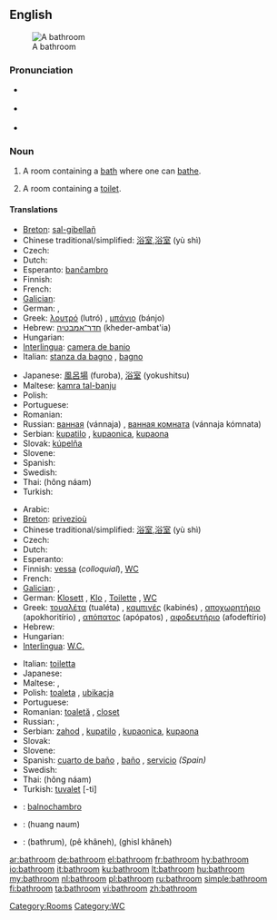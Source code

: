 ==English==
[[Image:Bathroom in the Beamish Museum 01.JPG|thumb|right|A bathroom]]

===Pronunciation===
* {{a|RP}} {{IPA|/ˈbɑːθɹuːm/}}
* {{a|US}} {{IPA|/ˈbæθɹuːm/}}
* {{audio|en-us-bathroom.ogg|Audio (US)}}

===Noun===
{{en-noun}}

# A room containing a [[bath]] where one can [[bathe]].
# {{chiefly|North American}} A room containing a [[toilet]].

====Translations====
{{trans-top|a room containing a bath where one can bathe}}
* [[Breton]]: [[sal-gibellañ]] {{f}}
* Chinese traditional/simplified: [[浴室]],[[浴室]] (yù shì)
* Czech: {{t+|cs|koupelna|f}}
* Dutch: {{t+|nl|badkamer|f}}
* Esperanto: [[banĉambro]]
* Finnish: {{t-|fi|kylpyhuone}}
* French: {{t+|fr|salle de bains|f}}
* [[Galician]]: {{t-|gl|baño|xs=Galician}} {{m}}
* German: {{t+|de|Badezimmer|n}}, {{t+|de|Bad|n}}
* Greek: [[λουτρό]] (lutró) {{n}}, [[μπάνιο]] (bánjo) {{n}}
* Hebrew: [[חדר־אמבטיה]] (kheder-ambat'ia) {{m}}
* Hungarian: {{t+|hu|fürdőszoba}}
* [[Interlingua]]: [[camera de banio]]
* Italian: [[stanza da bagno]] {{f}}, [[bagno]] {{m}}
{{trans-mid}}
* Japanese: [[風呂場]] (furoba), [[浴室]] (yokushitsu)
* Maltese: [[kamra tal-banju]]
* Polish: {{t+|pl|łazienka|f}}
* Portuguese: {{t+|pt|banheiro|m}}
* Romanian: {{t+|ro|baie|f}}
* Russian: [[ванная]] (vánnaja) {{f}}, [[ванная комната]] (vánnaja kómnata) {{f}}
* Serbian: [[kupatilo]] {{n}}, [[kupaonica]], [[kupaona]]
* Slovak: [[kúpelňa]] {{f}}
* Slovene: {{t+|sl|kopalnica|f}}
* Spanish: {{t-|es|cuarto de baño|m}}
* Swedish: {{t-|sv|badrum|n}}
* Thai: {{Thai|[[ห้องน้ำ]]}} (hông náam)
* Turkish: {{t+|tr|banyo}}
{{trans-bottom}}

{{trans-top|a room containing a toilet}}
* Arabic: {{Arab|[[مرحاض]]}} {{unicode|(merħá:ɖ)}} {{m}}
* [[Breton]]: [[privezioù]] {{p}}
* Chinese traditional/simplified: [[浴室]],[[浴室]] (yù shì)
* Czech: {{t-|cs|záchod|m}}
* Dutch: {{t+|nl|toilet|n}}
* Esperanto: {{t-|eo|necesejo|xs=Esperanto}}
* Finnish: [[vessa]] (''colloquial''), [[WC]]
* French: {{t+|fr|toilette|f}}
* [[Galician]]: {{t-|gl|baño|xs=Galician}} {{m}}, {{t-|gl|servicio|xs=Galician}} {{m}}
* German: [[Klosett]] {{n}}, [[Klo]] {{n}}, [[Toilette]] {{f}}, [[WC]] {{n}}
* Greek: [[τουαλέτα]] (tualéta) {{f}}, [[καμπινές]] (kabinés) {{m}}, [[αποχωρητήριο]] (apokhoritírio) {{n}}, [[απόπατος]] (apópatos) {{m}}, [[αφοδευτήριο]] (afodeftírio) {{n}}
* Hebrew: {{t-|he|שירותים|tr=shirutym|sc=Hebr}}
* Hungarian: {{t+|hu|fürdőszoba}}
* [[Interlingua]]: [[W.C.]]
{{trans-mid}}
* Italian: [[toiletta]] {{f}}
* Japanese: {{t+|ja|トイレ|tr=toire|sc=Jpan}}
* Maltese: {{t-|mt|toilet|xs=Maltese}}, {{t-|mt|latrina|xs=Maltese}}
* Polish: [[toaleta]] {{f}}, [[ubikacja]] {{f}}
* Portuguese: {{t+|pt|banheiro|m}}
* Romanian: [[toaletă]] {{f}}, [[closet]] {{n}}
* Russian: {{t+|ru|туалет|m|tr=tualét|sc=Cyrl}}, {{t+|ru|уборная|f|tr=ubórnaja|sc=Cyrl}}
* Serbian: [[zahod]] {{m}}, [[kupatilo]] {{n}}, [[kupaonica]], [[kupaona]]
* Slovak: {{t-|sk|záchod|m}}
* Slovene: {{t+|sl|stranišče|n}}
* Spanish: [[cuarto de baño]] {{m}}, [[baño]] {{m}}, [[servicio]] {{m}} ''(Spain)''
* Swedish: {{t+|sv|toalett|c}}
* Thai: {{Thai|[[ห้องน้ำ]]}} (hông náam)
* Turkish: [[tuvalet]] [-ti]
{{trans-bottom}}

{{checktrans-top}}
* {{ttbc|Ido}}: [[balnochambro]]
{{checktrans-mid}}
* {{ttbc|Lao}}: (huang naum)
* {{ttbc|Urdu}}: {{ur-Arab|[[باٹھروم]]}} (bathrum), {{ur-Arab|[[پا خانه]]}} (pê khâneh), {{ur-Arab|[[غسل خانه]]}} (ghisl khâneh)
{{checktrans-bottom}}

[[Category:Rooms]]
[[Category:WC]]

[[ar:bathroom]]
[[de:bathroom]]
[[el:bathroom]]
[[fr:bathroom]]
[[hy:bathroom]]
[[io:bathroom]]
[[it:bathroom]]
[[ku:bathroom]]
[[lt:bathroom]]
[[hu:bathroom]]
[[my:bathroom]]
[[nl:bathroom]]
[[pl:bathroom]]
[[ru:bathroom]]
[[simple:bathroom]]
[[fi:bathroom]]
[[ta:bathroom]]
[[vi:bathroom]]
[[zh:bathroom]]